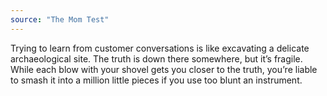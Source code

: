 ```yaml
---
source: "The Mom Test"
---
```


Trying to learn from customer conversations is like excavating a delicate archaeological site. The truth is down there somewhere, but it’s fragile. While each blow with your shovel gets you closer to the truth, you’re liable to smash it into a million little pieces if you use too blunt an instrument.


